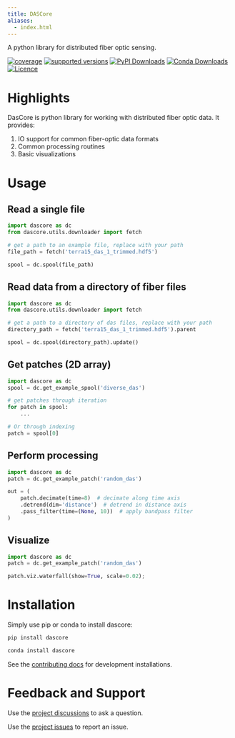 ```yaml
---
title: DASCore
aliases:
  - index.html
---
```


A python library for distributed fiber optic sensing.

[![coverage](https://codecov.io/gh/dasdae/dascore/branch/master/graph/badge.svg)](https://codecov.io/gh/dasdae/dascore)
[![supported versions](https://img.shields.io/pypi/pyversions/dascore.svg?label=python_versions)](https://pypi.python.org/pypi/dascore)
[![PyPI Downloads](https://img.shields.io/pypi/dm/dascore.svg?label=pypi)](https://pypi.org/project/dascore/)
[![Conda Downloads](https://img.shields.io/conda/dn/conda-forge/dascore.svg?label=conda)](https://github.com/conda-forge/dascore-feedstock)
[![Licence](https://www.gnu.org/graphics/lgplv3-88x31.png)](https://www.gnu.org/licenses/lgpl.html)

# Highlights

DasCore is python library for working with distributed fiber optic data. It provides:

1. IO support for common fiber-optic data formats
2. Common processing routines
3. Basic visualizations

# Usage

## Read a single file

```python
import dascore as dc
from dascore.utils.downloader import fetch

# get a path to an example file, replace with your path
file_path = fetch('terra15_das_1_trimmed.hdf5')

spool = dc.spool(file_path)
```

## Read data from a directory of fiber files

```python
import dascore as dc
from dascore.utils.downloader import fetch

# get a path to a directory of das files, replace with your path
directory_path = fetch('terra15_das_1_trimmed.hdf5').parent

spool = dc.spool(directory_path).update()
```

## Get patches (2D array)
```python
import dascore as dc
spool = dc.get_example_spool('diverse_das')

# get patches through iteration
for patch in spool:
    ...

# Or through indexing
patch = spool[0]
```

## Perform processing
```python
import dascore as dc
patch = dc.get_example_patch('random_das')

out = (
    patch.decimate(time=8)  # decimate along time axis
    .detrend(dim='distance')  # detrend in distance axis
    .pass_filter(time=(None, 10))  # apply bandpass filter
)
```


## Visualize
```python
import dascore as dc
patch = dc.get_example_patch('random_das')

patch.viz.waterfall(show=True, scale=0.02);
```

# Installation

Simply use pip or conda to install dascore:

```bash
pip install dascore
```

```bash
conda install dascore
```

See the [contributing docs](contributing/contributing.qmd) for development
installations.

# Feedback and Support

Use the [project discussions](https://github.com/DASDAE/dascore/discussions) to ask a question.

Use the [project issues](https://github.com/DASDAE/dascore/issues) to report an issue.
